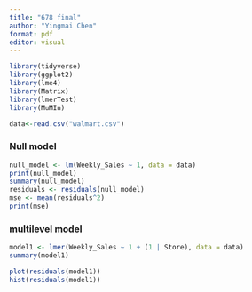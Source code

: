 ```yaml
---
title: "678 final"
author: "Yingmai Chen"
format: pdf
editor: visual
---
```

```r
library(tidyverse)
library(ggplot2)
library(lme4)
library(Matrix)
library(lmerTest)
library(MuMIn)
```


```r
data<-read.csv("walmart.csv")
```

### Null model

```r
null_model <- lm(Weekly_Sales ~ 1, data = data)
print(null_model)
summary(null_model)
residuals <- residuals(null_model)
mse <- mean(residuals^2)
print(mse)
```

### multilevel model

```r
model1 <- lmer(Weekly_Sales ~ 1 + (1 | Store), data = data)
summary(model1)
```

```r
plot(residuals(model1))
hist(residuals(model1))
```
